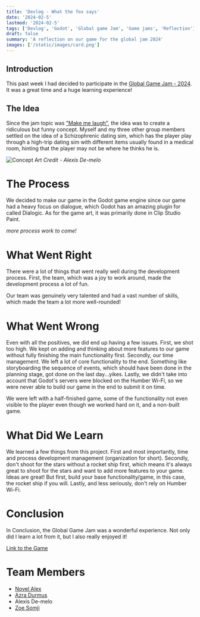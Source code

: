 ```yaml
---
title: 'Devlog - What the fox says'
date: '2024-02-5'
lastmod: '2024-02-5'
tags: ['Devlog', 'Godot', 'Global game Jam', 'Game jams', 'Reflection']
draft: false
summary: 'A reflection on our game for the global jam 2024'
images: ['/static/images/card.png']
---
```


## Introduction

This past week I had decided to participate in the [Global Game Jam - 2024](https://globalgamejam.org/). It was a great time and a huge learning experience!

## The Idea

Since the jam topic was ["Make me laugh"](https://www.youtube.com/watch?v=_xPgv9ZAQSo), the idea was to create a ridiculous but funny concept. Myself and my three other group members settled on the idea of a Schizophrenic dating sim, which has the player play through a high-trip dating sim with different items usually found in a medical room, hinting that the player may not be where he thinks he is.

![Concept Art](/static/images/concept_art_ggj2024.jpg)
*Credit - Alexis De-melo*

# The Process

We decided to make our game in the Godot game engine since our game had a heavy focus on dialogue, which Godot has an amazing plugin for called Dialogic. As for the game art, it was primarily done in Clip Studio Paint.

*more process work to come!*

# What Went Right

There were a lot of things that went really well during the development process. First, the team, which was a joy to work around, made the development process a lot of fun.

Our team was genuinely very talented and had a vast number of skills, which made the team a lot more well-rounded!

# What Went Wrong

Even with all the positives, we did end up having a few issues. First, we shot too high. We kept on adding and thinking about more features to our game without fully finishing the main functionality first. Secondly, our time management. We left a lot of core functionality to the end. Something like storyboarding the sequence of events, which should have been done in the planning stage, got done on the last day...yikes. Lastly, we didn't take into account that Godot's servers were blocked on the Humber Wi-Fi, so we were never able to build our game in the end to submit it on time.

We were left with a half-finished game, some of the functionality not even visible to the player even though we worked hard on it, and a non-built game.

# What Did We Learn

We learned a few things from this project. First and most importantly, time and process development management (organization for short). Secondly, don't shoot for the stars without a rocket ship first, which means it's always great to shoot for the stars and want to add more features to your game. Ideas are great! But first, build your base functionality/game, in this case, the rocket ship if you will. Lastly, and less seriously, don't rely on Humber Wi-Fi.

# Conclusion

In Conclusion, the Global Game Jam was a wonderful experience. Not only did I learn a lot from it, but I also really enjoyed it!


[Link to the Game](https://zoeeechu.itch.io/what-the-fox-said)

# Team Members

- [Novel Alex](https://github.com/novelalex)
- [Azra Durmus](https://www.instagram.com/kadreley_cadenza/)
- Alexis De-melo
- [Zoe Somji](https://github.com/zoeeechu)


